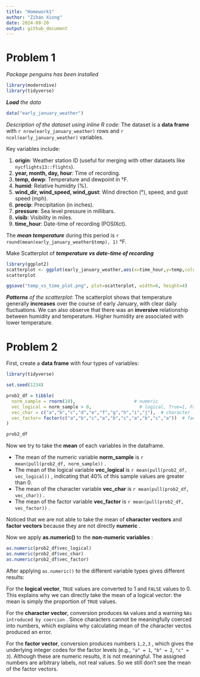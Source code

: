 ```yaml
---
title: "Homework1"
author: "Zihan Xiong"
date: 2024-09-20
output: github_document
---
```


# Problem 1

_Package penguins has been installed_

```r
library(moderndive)
library(tidyverse)
```
_**Load** the data_
```r
data("early_january_weather")
```

_Description of the dataset using inline R code:_ The dataset is a **data frame** with 
`r nrow(early_january_weather)` rows and 
`r ncol(early_january_weather)` variables.

Key variables include:

1. **origin**: Weather station ID (useful for merging with other datasets like `nycflights13::flights`).
2. **year, month, day, hour**: Time of recording.
3. **temp, dewp**: Temperature and dewpoint in °F.
4. **humid**: Relative humidity (%).
5. **wind_dir, wind_speed, wind_gust**: Wind direction (°), speed, and gust speed (mph).
6. **precip**: Precipitation (in inches).
7. **pressure**: Sea level pressure in millibars.
8. **visib**: Visibility in miles.
9. **time_hour**: Date-time of recording (POSIXct).

The **_mean temperature_** during this period is 
`r round(mean(early_january_weather$temp), 1)` °F.

Make Scatterplot of **_temperature vs date-time of recording_**
```r
library(ggplot2)
scatterplot <- ggplot(early_january_weather,aes(x=time_hour,y=temp,color=humid))+geom_point()
scatterplot

ggsave("temp_vs_time_plot.png", plot=scatterplot, width=6, height=4)
```

_**Patterns** of the scatterplot:_ The scatterplot shows that temperature generally **increases** 
over the course of early January, with clear daily fluctuations. We can also observe that there was an **inversive** relationship between humidity and temperature. Higher humidity are associated with lower temperature.




# Problem 2

First, create a **data frame** with four types of variables:

```r
library(tidyverse)

set.seed(1234)

prob2_df = tibble(
  norm_sample = rnorm(10),                      # numeric
  vec_logical = norm_sample > 0,                  # logical, True=1, False=0
  vec_char = c("a","b","c","d","e","f","g","h","i","j"),  # character
  vec_factor= factor(c("a","b","c","a","b","c","a","b","c","a"))  # factor
)

prob2_df
``` 

Now we try to take the **mean** of each variables in the dataframe.

* The mean of the numeric variable **norm_sample** is `r mean(pull(prob2_df, norm_sample))` . 
* The mean of the logical variable **vec_logical** is `r mean(pull(prob2_df, vec_logical))` , indicating that 40% of this sample values are greater than 0.
* The mean of the character variable **vec_char** is `r mean(pull(prob2_df, vec_char))` . 
* The mean of the factor variable **vec_factor** is `r mean(pull(prob2_df, vec_factor))` . 

Noticed that we are not able to take the mean of **character vectors** and **factor vectors** because
they are not directly **numeric** .

Now we apply **as.numeric()** to the **non-numeric variables** :

```r
as.numeric(prob2_df$vec_logical)
as.numeric(prob2_df$vec_char)
as.numeric(prob2_df$vec_factor)
```

After applying `as.numeric()` to the different variable types gives different results:

For the **logical vector**, `TRUE` values are converted to 1 and `FALSE` values to 0.  
This explains why we can directly take the mean of a logical vector: the mean is simply the proportion of `TRUE` values.

For the **character vector**, conversion produces `NA` values and a warning `NAs introduced by coercion` .
Since characters cannot be meaningfully coerced into numbers, which explains why calculating mean of the character vectos produced an error.

For the **factor vector**, conversion produces numbers `1,2,3` , which gives the underlying integer codes for the factor 
levels (e.g., `"a" = 1`, `"b" = 2`, `"c" = 3`). 
Although these are numeric results, it is not meaningful. The assigned numbers are arbitrary labels, not real values.
So we still don't see the mean of the factor vectors.


  
  